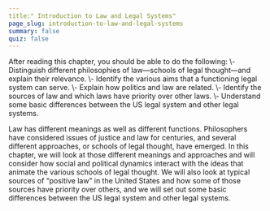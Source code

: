 ```yaml
---
title:" Introduction to Law and Legal Systems"
page_slug: introduction-to-law-and-legal-systems
summary: false
quiz: false
---
```

<div className="content-chunk" data-subsection-id = "Introduction-to-Law-and-Legal-Systems-23pt">
<Info title="LEARNING OBJECTIVES">After reading this chapter, you should be able to do the following:  
\- Distinguish different philosophies of law—schools of legal thought—and explain their relevance.  
\- Identify the various aims that a functioning legal system can serve.  
\- Explain how politics and law are related.  
\- Identify the sources of law and which laws have priority over other laws.  
\- Understand some basic differences between the US legal system and other legal systems.</Info>

Law has different meanings as well as different functions. Philosophers have considered issues of justice and law for centuries, and several different approaches, or schools of legal thought, have emerged. In this chapter, we will look at those different meanings and approaches and will consider how social and political dynamics interact with the ideas that animate the various schools of legal thought. We will also look at typical sources of “positive law” in the United States and how some of those sources have priority over others, and we will set out some basic differences between the US legal system and other legal systems.
</div>

